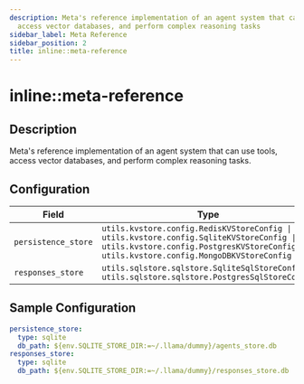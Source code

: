 ```yaml
---
description: Meta's reference implementation of an agent system that can use tools,
  access vector databases, and perform complex reasoning tasks
sidebar_label: Meta Reference
sidebar_position: 2
title: inline::meta-reference
---
```


# inline::meta-reference

## Description

Meta's reference implementation of an agent system that can use tools, access vector databases, and perform complex reasoning tasks.

## Configuration

| Field | Type | Required | Default | Description |
|-------|------|----------|---------|-------------|
| `persistence_store` | `utils.kvstore.config.RedisKVStoreConfig \| utils.kvstore.config.SqliteKVStoreConfig \| utils.kvstore.config.PostgresKVStoreConfig \| utils.kvstore.config.MongoDBKVStoreConfig` | No | sqlite |  |
| `responses_store` | `utils.sqlstore.sqlstore.SqliteSqlStoreConfig \| utils.sqlstore.sqlstore.PostgresSqlStoreConfig` | No | sqlite |  |

## Sample Configuration

```yaml
persistence_store:
  type: sqlite
  db_path: ${env.SQLITE_STORE_DIR:=~/.llama/dummy}/agents_store.db
responses_store:
  type: sqlite
  db_path: ${env.SQLITE_STORE_DIR:=~/.llama/dummy}/responses_store.db
```

